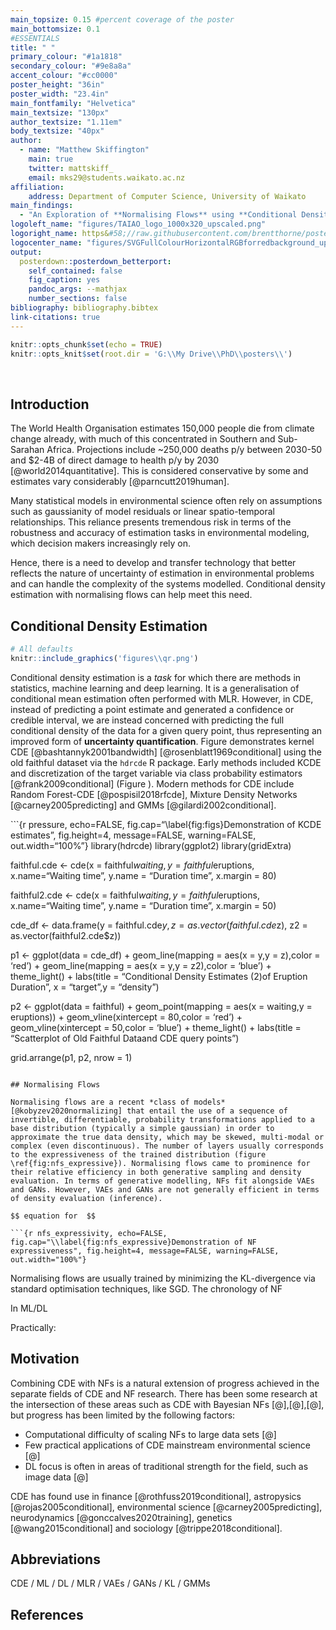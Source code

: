 ```yaml
---
main_topsize: 0.15 #percent coverage of the poster
main_bottomsize: 0.1
#ESSENTIALS
title: " "
primary_colour: "#1a1818" 
secondary_colour: "#9e8a8a"
accent_colour: "#cc0000"
poster_height: "36in"
poster_width: "23.4in"
main_fontfamily: "Helvetica"
main_textsize: "130px"
author_textsize: "1.11em"
body_textsize: "40px"
author:
  - name: "Matthew Skiffington"
    main: true
    twitter: mattskiff_ 
    email: mks29@students.waikato.ac.nz
affiliation:
    address: Department of Computer Science, University of Waikato
main_findings: 
  - "An Exploration of **Normalising Flows** using **Conditional Density Estimation**"
logoleft_name: "figures/TAIAO_logo_1000x320_upscaled.png"
logoright_name: https&#58;//raw.githubusercontent.com/brentthorne/posterdown/master/images/betterhexlogo.png
logocenter_name: "figures/SVGFullColourHorizontalRGBforredbackground_upscaled.png"
output: 
  posterdown::posterdown_betterport:
    self_contained: false
    fig_caption: yes
    pandoc_args: --mathjax
    number_sections: false
bibliography: bibliography.bibtex
link-citations: true
---
```


<!-- logo sizing -->
<style>
.main p {
margin-left: 0em;
}
#main-img-left {
 width: 35.75%;
 height: 72.5%;
 bottom: 0.4in;
}
#main-img-center {
 width: 36.75%;
 height: 71.5%;
}
#main-img-right {
 bottom: 0.4in;
}

</style>

```r
knitr::opts_chunk$set(echo = TRUE)
knitr::opts_knit$set(root.dir = 'G:\\My Drive\\PhD\\posters\\')
```

<br>

## Introduction 

The World Health Organisation estimates 150,000 people die from climate change already, with much of this concentrated in Southern and Sub-Sarahan Africa. Projections include ~250,000 deaths p/y between 2030-50 and $2-4B of direct damage to health p/y by 2030 [@world2014quantitative]. This is considered conservative by some and estimates vary considerably [@parncutt2019human].

Many statistical models in environmental science often rely on assumptions such as gaussianity of model residuals or linear spatio-temporal relationships. This reliance presents tremendous risk in terms of the robustness and accuracy of estimation tasks in environmental modeling, which decision makers increasingly rely on. 

Hence, there is a need to develop and transfer technology that better reflects the nature of uncertainty of estimation in environmental problems and can handle the complexity of the systems modelled. Conditional density estimation with normalising flows can help meet this need.

## Conditional Density Estimation

<!-- add figure caption: Animation of CDE using 'Mexican hat' data --> 

```r
# All defaults
knitr::include_graphics('figures\\qr.png')
```

Conditional density estimation is a *task* for which there are methods in statistics, machine learning and deep learning. It is a generalisation of conditional mean estimation often performed with MLR. However, in CDE, instead of predicting a point estimate and generated a confidence or credible interval, we are instead concerned with predicting the full conditional density of the data for a given query point, thus representing an improved form of **uncertainty quantification**. Figure \ref{fig:figs} demonstrates kernel CDE [@bashtannyk2001bandwidth] [@rosenblatt1969conditional] using the old faithful dataset via the `hdrcde` R package. Early methods included KCDE and discretization of the target variable via class probability estimators [@frank2009conditional] (Figure \ref{fig:qr}). Modern methods for CDE include Random Forest-CDE [@pospisil2018rfcde], Mixture Density Networks [@carney2005predicting] and GMMs [@gilardi2002conditional]. 

```{r pressure, echo=FALSE, fig.cap="\\label{fig:figs}Demonstration of KCDE estimates", fig.height=4, message=FALSE, warning=FALSE, out.width="100%"}
library(hdrcde)
library(ggplot2)
library(gridExtra)

faithful.cde <- cde(x = faithful$waiting, y = faithful$eruptions,
                    x.name="Waiting time", y.name = "Duration time",
                    x.margin = 80)

faithful2.cde <- cde(x = faithful$waiting, y = faithful$eruptions,
                    x.name="Waiting time", y.name = "Duration time",
                    x.margin = 50)

cde_df <- data.frame(y = faithful.cde$y,
                     z = as.vector(faithful.cde$z),
                     z2 = as.vector(faithful2.cde$z))

p1 <- ggplot(data = cde_df) +
  geom_line(mapping = aes(x = y,y = z),color = 'red') +
  geom_line(mapping = aes(x = y,y = z2),color = 'blue') +
  theme_light() +
  labs(title = "Conditional Density Estimates (2)\n of Eruption Duration",
       x = "target",y = "density")

p2 <- ggplot(data = faithful) +
  geom_point(mapping = aes(x = waiting,y = eruptions)) +
  geom_vline(xintercept = 80,color = 'red') + 
  geom_vline(xintercept = 50,color = 'blue') + 
  theme_light() +
  labs(title = "Scatterplot of Old Faithful Data\n and CDE query points")

grid.arrange(p1, p2, nrow = 1)
```

## Normalising Flows

Normalising flows are a recent *class of models* [@kobyzev2020normalizing] that entail the use of a sequence of invertible, differentiable, probability transformations applied to a base distribution (typically a simple gaussian) in order to approximate the true data density, which may be skewed, multi-modal or complex (even discontinuous). The number of layers usually corresponds to the expressiveness of the trained distribution (figure \ref{fig:nfs_expressive}). Normalising flows came to prominence for their relative efficiency in both generative sampling and density evaluation. In terms of generative modelling, NFs fit alongside VAEs and GANs. However, VAEs and GANs are not generally efficient in terms of density evaluation (inference). 

$$ equation for  $$

```{r nfs_expressivity, echo=FALSE, fig.cap="\\label{fig:nfs_expressive}Demonstration of NF expressiveness", fig.height=4, message=FALSE, warning=FALSE, out.width="100%"}

```

Normalising flows are usually trained by minimizing the KL-divergence via standard optimisation techniques, like SGD. The chronology of NF

In ML/DL 

Practically:

## Motivation

Combining CDE with NFs is a natural extension of progress achieved in the separate fields of CDE and NF research. There has been some research at the intersection of these areas such as CDE with Bayesian NFs [@],[@],[@], but progress has been limited by the following factors:

* Computational difficulty of scaling NFs to large data sets [@]
* Few practical applications of CDE mainstream environmental science [@]
* DL focus is often in areas of traditional strength for the field, such as image data [@]


CDE has found use in finance [@rothfuss2019conditional], astropysics [@rojas2005conditional], environmental science [@carney2005predicting], neurodynamics [@gonccalves2020training], genetics [@wang2015conditional] and sociology [@trippe2018conditional]. 

## Abbreviations

CDE / ML / DL / MLR / VAEs / GANs / KL / GMMs

## References

